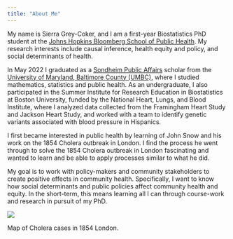 ---
title: "About Me"
---

My name is Sierra Grey-Coker, and I am a first-year Biostatistics PhD student at the [Johns Hopkins Bloomberg School of Public Health](https://publichealth.jhu.edu/). My research interests include causal inference, health equity and policy, and social determinants of health.

In May 2022 I graduated as a [Sondheim Public Affairs](https://sondheim.umbc.edu/) scholar from the [University of Maryland, Baltimore County (UMBC)](https://umbc.edu/), where I studied mathematics, statistics and public health. As an undergraduate, I also participated in the Summer Institute for Research Education in Biostatistics at Boston University, funded by the National Heart, Lungs, and Blood Institute, where I analyzed data collected from the Framingham Heart Study and Jackson Heart Study, and worked with a team to identify genetic variants associated with blood pressure in Hispanics.

I first became interested in public health by learning of John Snow and his work on the 1854 Cholera outbreak in London. I find the process he went through to solve the 1854 Cholera outbreak in London fascinating and wanted to learn and be able to apply processes similar to what he did.

My goal is to work with policy-makers and community stakeholders to create positive effects in community health. Specifically, I want to know how social determinants and public policies affect community health and equity. In the short-term, this means learning all I can through course-work and research in pursuit of my PhD.

![](snow-map.jpg)

::: {.column-margin}
Map of Cholera cases in 1854 London.
:::